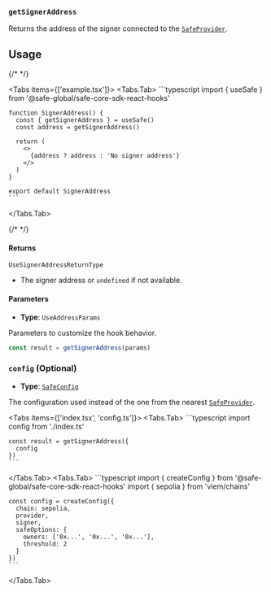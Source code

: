 
### `getSignerAddress`

Returns the address of the signer connected to the [`SafeProvider`](../safeprovider.mdx).

## Usage

{/* <!-- vale off --> */}

<Tabs items={['example.tsx']}>
  <Tabs.Tab>
    ```typescript
    import { useSafe } from '@safe-global/safe-core-sdk-react-hooks'

    function SignerAddress() {
      const { getSignerAddress } = useSafe()
      const address = getSignerAddress()

      return (
        <>
          {address ? address : 'No signer address'}
        </>
      )
    }

    export default SignerAddress
    ```
  </Tabs.Tab>
</Tabs>

{/* <!-- vale on --> */}

#### Returns

`UseSignerAddressReturnType`

-  The signer address or `undefined` if not available.

#### Parameters

- **Type**: `UseAddressParams`

Parameters to customize the hook behavior.

```typescript
const result = getSignerAddress(params)
```

### `config` (Optional)

- **Type**: [`SafeConfig`](../safeconfig.mdx)

The configuration used instead of the one from the nearest [`SafeProvider`](../safeprovider.mdx).

<Tabs items={['index.tsx', 'config.ts']}>
  <Tabs.Tab>
    ```typescript
    import config from './index.ts'

    const result = getSignerAddress({
      config
    })
    ```
  </Tabs.Tab>
  <Tabs.Tab>
    ```typescript
    import { createConfig } from '@safe-global/safe-core-sdk-react-hooks'
    import { sepolia } from 'viem/chains'

    const config = createConfig({
      chain: sepolia,
      provider,
      signer,
      safeOptions: {
        owners: ['0x...', '0x...', '0x...'],
        threshold: 2
      }
    })
    ```
  </Tabs.Tab>
</Tabs>
